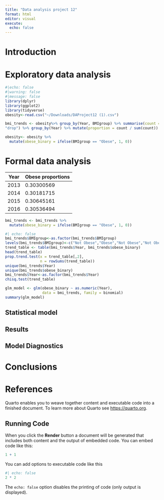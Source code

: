 ```yaml
---
title: "Data analysis project 12"
format: html
editor: visual
execute: 
  echo: false
---
```


# Introduction {#sec-intro}

# Exploratory data analysis {#sec-expdata}

```r
#|echo: false
#|warning: false
#|message: false
library(dplyr)
library(ggplot2) 
library(tidyverse) 
obesity<-read.csv("~/Downloads/DAProject12 (1).csv")
```

```r

bmi_trends <- obesity%>% group_by(Year, BMIgroup) %>% summarise(count = n(), .groups =
"drop") %>% group_by(Year) %>% mutate(proportion = count / sum(count))

```

```r
obesity<- obesity %>%
  mutate(obese_binary = ifelse(BMIgroup == "Obese", 1, 0))

```

# Formal data analysis {#sec-formdata}

| Year | Obese proportions |
|------|-------------------|
| 2013 | 0.30300569        |
| 2014 | 0.30181715        |
| 2015 | 0.30645161        |
| 2016 | 0.30536494        |

```r
bmi_trends <- bmi_trends %>%
  mutate(obese_binary = ifelse(BMIgroup == "Obese", 1, 0))

```

```r
#| echo: false
bmi_trends$BMIgroup<-as.factor(bmi_trends$BMIgroup)
levels(bmi_trends$BMIgroup)<-c("Not Obese","Obese","Not Obese","Not Obese")
trend_table <- table(bmi_trends$Year, bmi_trends$obese_binary)
head(trend_table)
prop.trend.test(x = trend_table[,2],  
                n = rowSums(trend_table))  
unique(bmi_trends$Year)
unique(bmi_trends$obese_binary)
bmi_trends$Year<-as.factor(bmi_trends$Year)
chisq.test(trend_table)
```

```r
glm_model <- glm(obese_binary ~ as.numeric(Year), 
                 data = bmi_trends, family = binomial)
summary(glm_model)

```

## Statistical model {#sec-statsmodel}

## Results {#sec-results}

## Model Diagnostics {#sec-moddiag}

# Conclusions {#sec-conc}

# References {#sec-ref}

Quarto enables you to weave together content and executable code into a finished document. To learn more about Quarto see <https://quarto.org>.

## Running Code

When you click the **Render** button a document will be generated that includes both content and the output of embedded code. You can embed code like this:

```r
1 + 1
```

You can add options to executable code like this

```r
#| echo: false
2 * 2
```

The `echo: false` option disables the printing of code (only output is displayed).

